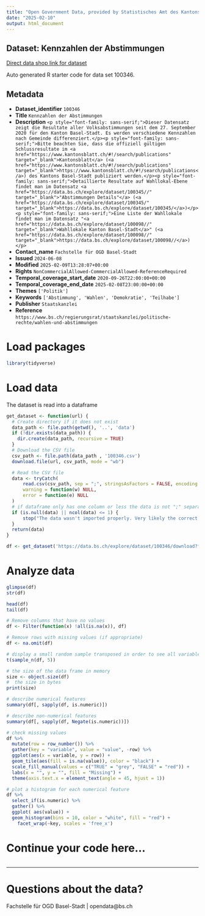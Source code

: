 ```yaml
---
title: "Open Government Data, provided by Statistisches Amt des Kantons Basel-Stadt - Fachstelle OGD"
date: "2025-02-10"
output: html_document
---
```


## Dataset: Kennzahlen der Abstimmungen

[Direct data shop link for dataset](https://data.bs.ch/explore/dataset/100346)

Auto generated R starter code for data set 100346.

## Metadata

- **Dataset_identifier** `100346`
- **Title** `Kennzahlen der Abstimmungen`
- **Description** `<p style="font-family: sans-serif;">Dieser Datensatz zeigt die Resultate aller Volksabstimmungen seit dem 27. September 2020 für den Kanton Basel-Stadt. Es werden verschiedene Kennzahlen nach Gemeinde differenziert.</p><p style="font-family: sans-serif;">Bitte beachten Sie, dass die offiziell gültigen Schlussresultate im <a href="https://www.kantonsblatt.ch/#!/search/publications" target="_blank">Kantonsblatt</a> (<a href="https://www.kantonsblatt.ch/#!/search/publications" target="_blank">https://www.kantonsblatt.ch/#!/search/publications</a>) des Kantons Basel-Stadt publiziert werden.</p><p style="font-family: sans-serif;">Detaillierte Resultate auf Wahllokal-Ebene findet man im Datensatz <a href="https://data.bs.ch/explore/dataset/100345//" target="_blank">"Abstimmungen Details"</a> (<a href="https://data.bs.ch/explore/dataset/100345/" target="_blank">https://data.bs.ch/explore/dataset/100345/</a>)</p><p style="font-family: sans-serif;">Eine Liste der Wahllokale findet man im Datensatz "<a href="https://data.bs.ch/explore/dataset/100098//" target="_blank">Wahllokale Kanton Basel-Stadt</a>" (<a href="https://data.bs.ch/explore/dataset/100098//" target="_blank">https://data.bs.ch/explore/dataset/100098//</a>)</p>`
- **Contact_name** `Fachstelle für OGD Basel-Stadt`
- **Issued** `2024-06-08`
- **Modified** `2025-02-09T13:28:07+00:00`
- **Rights** `NonCommercialAllowed-CommercialAllowed-ReferenceRequired`
- **Temporal_coverage_start_date** `2020-09-26T22:00:00+00:00`
- **Temporal_coverage_end_date** `2025-02-08T23:00:00+00:00`
- **Themes** `['Politik']`
- **Keywords** `['Abstimmung', 'Wahlen', 'Demokratie', 'Teilhabe']`
- **Publisher** `Staatskanzlei`
- **Reference** `https://www.bs.ch/regierungsrat/staatskanzlei/politische-rechte/wahlen-und-abstimmungen`


# Load packages

```r

library(tidyverse)
```

# Load data

The dataset is read into a dataframe

```r
get_dataset <- function(url) {
  # Create directory if it does not exist
  data_path <- file.path(getwd(), '..', 'data')
  if (!dir.exists(data_path)) {
    dir.create(data_path, recursive = TRUE)
  }
  # Download the CSV file
  csv_path <- file.path(data_path , '100346.csv')
  download.file(url, csv_path, mode = "wb")

  # Read the CSV file
  data <- tryCatch(
      read.csv(csv_path, sep = ";", stringsAsFactors = FALSE, encoding = "UTF-8"),
      warning = function(w) NULL,
      error = function(e) NULL
  )
  # if dataframe only has one column or less the data is not ";" separated
  if (is.null(data) || ncol(data) <= 1) {
      stop("The data wasn't imported properly. Very likely the correct separator couldn't be found.\nPlease check the dataset manually and adjust the code.")
  }
  return(data)
}
```

```r

df <- get_dataset('https://data.bs.ch/explore/dataset/100346/download?format=csv&timezone=Europe%2FZurich')

```

# Analyze data

```r

glimpse(df)
str(df)

head(df)
tail(df)

```

```r
# Remove columns that have no values
df <- Filter(function(x) !all(is.na(x)), df)

# Remove rows with missing values (if appropriate)
df <- na.omit(df)
```

```r
# display a small random sample transposed in order to see all variables
t(sample_n(df, 5))
```

```r
# the size of the data frame in memory
size <- object.size(df)
#  the size in bytes
print(size)
```

```r
# describe numerical features
summary(df[, sapply(df, is.numeric)])
```

```r
# describe non-numerical features
summary(df[, sapply(df, Negate(is.numeric))])
```

```r
# check missing values
df %>%
  mutate(row = row_number()) %>%
  gather(key = "variable", value = "value", -row) %>%
  ggplot(aes(x = variable, y = row)) +
  geom_tile(aes(fill = is.na(value)), color = "black") +
  scale_fill_manual(values = c("TRUE" = "grey", "FALSE" = "red")) +
  labs(x = "", y = "", fill = "Missing") +
  theme(axis.text.x = element_text(angle = 45, hjust = 1))
```

```r
# plot a histogram for each numerical feature
df %>%
  select_if(is.numeric) %>%
  gather() %>%
  ggplot( aes(value)) +
  geom_histogram(bins = 10, color = "white", fill = "red") +
    facet_wrap(~key, scales = 'free_x')
```

# Continue your code here...

```r

```
------------------------------------------------------------------------

# Questions about the data?

Fachstelle für OGD Basel-Stadt | opendata@bs.ch
